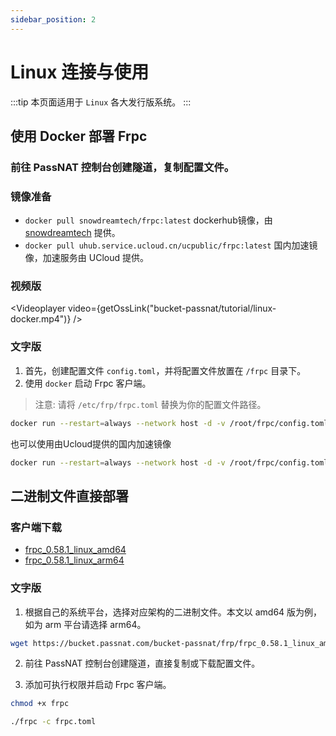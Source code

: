 ```yaml
---
sidebar_position: 2
---
```



# Linux 连接与使用

:::tip
本页面适用于 `Linux` 各大发行版系统。
:::

## 使用 Docker 部署 Frpc

### 前往 PassNAT 控制台创建隧道，复制配置文件。

### 镜像准备

- `docker pull snowdreamtech/frpc:latest` dockerhub镜像，由 [snowdreamtech](https://hub.docker.com/r/snowdreamtech/frpc) 提供。
- `docker pull uhub.service.ucloud.cn/ucpublic/frpc:latest` 国内加速镜像，加速服务由 UCloud 提供。

### 视频版

<Videoplayer video={getOssLink("bucket-passnat/tutorial/linux-docker.mp4")} />

### 文字版

1. 首先，创建配置文件 `config.toml`，并将配置文件放置在 `/frpc` 目录下。
2. 使用 `docker` 启动 Frpc 客户端。

> 注意: 请将 `/etc/frp/frpc.toml` 替换为你的配置文件路径。

```bash
docker run --restart=always --network host -d -v /root/frpc/config.toml:/etc/frp/frpc.toml --name frpc snowdreamtech/frpc
```

也可以使用由Ucloud提供的国内加速镜像

```bash
docker run --restart=always --network host -d -v /root/frpc/config.toml:/etc/frp/frpc.toml --name frpc uhub.service.ucloud.cn/ucpublic/frpc:latest
```

## 二进制文件直接部署

### 客户端下载

- [frpc_0.58.1_linux_amd64](https://bucket.passnat.com/bucket-passnat/frp/frpc_0.58.1_linux_amd64)
- [frpc_0.58.1_linux_arm64](https://bucket.passnat.com/bucket-passnat/frp/frpc_0.58.1_linux_arm64)

### 文字版

1. 根据自己的系统平台，选择对应架构的二进制文件。本文以 amd64 版为例，如为 arm 平台请选择 arm64。

```bash
wget https://bucket.passnat.com/bucket-passnat/frp/frpc_0.58.1_linux_amd64 -O frpc
```

2. 前往 PassNAT 控制台创建隧道，直接复制或下载配置文件。

3. 添加可执行权限并启动 Frpc 客户端。

```bash
chmod +x frpc
```

```bash
./frpc -c frpc.toml
```
